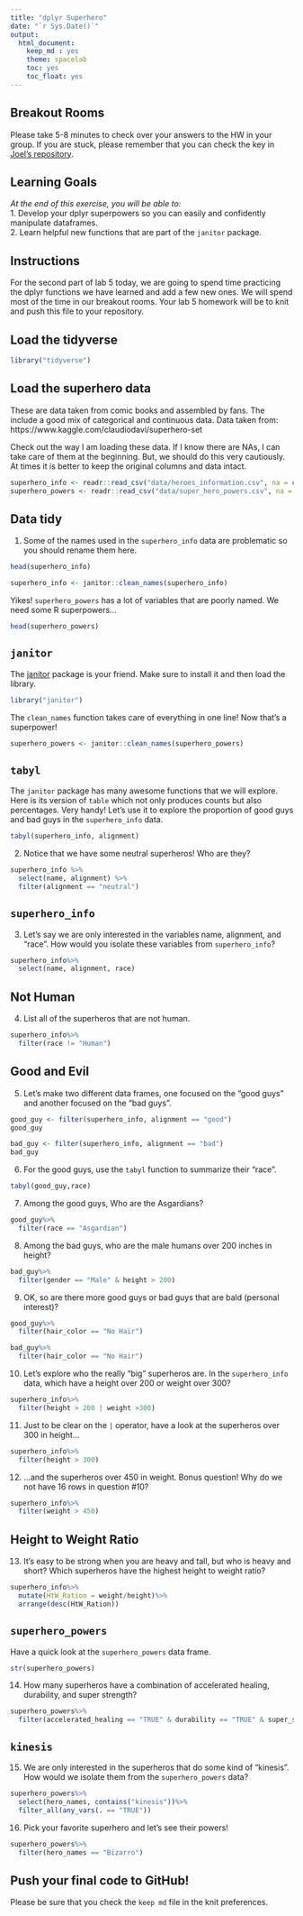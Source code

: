 ```yaml
---
title: "dplyr Superhero"
date: "`r Sys.Date()`"
output:
  html_document:
    keep_md : yes
    theme: spacelab
    toc: yes
    toc_float: yes
---
```


## Breakout Rooms  
Please take 5-8 minutes to check over your answers to the HW in your group. If you are stuck, please remember that you can check the key in [Joel's repository](https://github.com/jmledford3115/BIS15LW2021_jledford).  

## Learning Goals  
*At the end of this exercise, you will be able to:*    
1. Develop your dplyr superpowers so you can easily and confidently manipulate dataframes.  
2. Learn helpful new functions that are part of the `janitor` package.  

## Instructions
For the second part of lab 5 today, we are going to spend time practicing the dplyr functions we have learned and add a few new ones. We will spend most of the time in our breakout rooms. Your lab 5 homework will be to knit and push this file to your repository.  

## Load the tidyverse
```r
library("tidyverse")
```

## Load the superhero data
These are data taken from comic books and assembled by fans. The include a good mix of categorical and continuous data.  Data taken from: https://www.kaggle.com/claudiodavi/superhero-set  

Check out the way I am loading these data. If I know there are NAs, I can take care of them at the beginning. But, we should do this very cautiously. At times it is better to keep the original columns and data intact.  
```r
superhero_info <- readr::read_csv("data/heroes_information.csv", na = c("", "-99", "-"))
superhero_powers <- readr::read_csv("data/super_hero_powers.csv", na = c("", "-99", "-"))
```

## Data tidy
1. Some of the names used in the `superhero_info` data are problematic so you should rename them here.  
```r
head(superhero_info)
```
```r
superhero_info <- janitor::clean_names(superhero_info)
```


Yikes! `superhero_powers` has a lot of variables that are poorly named. We need some R superpowers...
```r
head(superhero_powers)
```

## `janitor`
The [janitor](https://garthtarr.github.io/meatR/janitor.html) package is your friend. Make sure to install it and then load the library.  
```r
library("janitor")
```

The `clean_names` function takes care of everything in one line! Now that's a superpower!
```r
superhero_powers <- janitor::clean_names(superhero_powers)
```

## `tabyl`
The `janitor` package has many awesome functions that we will explore. Here is its version of `table` which not only produces counts but also percentages. Very handy! Let's use it to explore the proportion of good guys and bad guys in the `superhero_info` data.  
```r
tabyl(superhero_info, alignment)
```

2. Notice that we have some neutral superheros! Who are they?
```r
superhero_info %>%
  select(name, alignment) %>%
  filter(alignment == "neutral")
```

## `superhero_info`
3. Let's say we are only interested in the variables name, alignment, and "race". How would you isolate these variables from `superhero_info`?
```r
superhero_info%>%
  select(name, alignment, race)
```

## Not Human
4. List all of the superheros that are not human.
```r
superhero_info%>%
  filter(race != "Human")
```

## Good and Evil
5. Let's make two different data frames, one focused on the "good guys" and another focused on the "bad guys".
```r
good_guy <- filter(superhero_info, alignment == "good")
good_guy
```
```r
bad_guy <- filter(superhero_info, alignment == "bad")
bad_guy
```


6. For the good guys, use the `tabyl` function to summarize their "race".
```r
tabyl(good_guy,race)
```

7. Among the good guys, Who are the Asgardians?
```r
good_guy%>%
  filter(race == "Asgardian")
```

8. Among the bad guys, who are the male humans over 200 inches in height?
```r
bad_guy%>%
  filter(gender == "Male" & height > 200)
```

9. OK, so are there more good guys or bad guys that are bald (personal interest)?
```r
good_guy%>%
  filter(hair_color == "No Hair")
```
```r
bad_guy%>%
  filter(hair_color == "No Hair")
```

10. Let's explore who the really "big" superheros are. In the `superhero_info` data, which have a height over 200 or weight over 300?
```r
superhero_info%>%
  filter(height > 200 | weight >300)
```

11. Just to be clear on the `|` operator,  have a look at the superheros over 300 in height...
```r
superhero_info%>%
  filter(height > 300)
```

12. ...and the superheros over 450 in weight. Bonus question! Why do we not have 16 rows in question #10?
```r
superhero_info%>%
  filter(weight > 450)
```

## Height to Weight Ratio
13. It's easy to be strong when you are heavy and tall, but who is heavy and short? Which superheros have the highest height to weight ratio?
```r
superhero_info%>%
  mutate(HtW_Ration = weight/height)%>%
  arrange(desc(HtW_Ration))
```

## `superhero_powers`
Have a quick look at the `superhero_powers` data frame.  
```r
str(superhero_powers)
```

14. How many superheros have a combination of accelerated healing, durability, and super strength?
```r
superhero_powers%>%
  filter(accelerated_healing == "TRUE" & durability == "TRUE" & super_strength == "TRUE")
```

## `kinesis`
15. We are only interested in the superheros that do some kind of "kinesis". How would we isolate them from the `superhero_powers` data?
```r
superhero_powers%>%
  select(hero_names, contains("kinesis"))%>%
  filter_all(any_vars(. == "TRUE"))
```

16. Pick your favorite superhero and let's see their powers!
```r
superhero_powers%>%
  filter(hero_names == "Bizarro")
```

## Push your final code to GitHub!
Please be sure that you check the `keep md` file in the knit preferences.  